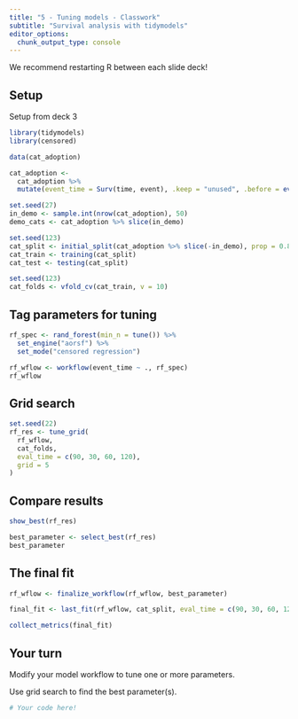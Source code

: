```yaml
---
title: "5 - Tuning models - Classwork"
subtitle: "Survival analysis with tidymodels"
editor_options: 
  chunk_output_type: console
---
```


We recommend restarting R between each slide deck!

## Setup

Setup from deck 3

```r
library(tidymodels)
library(censored)

data(cat_adoption)

cat_adoption <- 
  cat_adoption %>% 
  mutate(event_time = Surv(time, event), .keep = "unused", .before = everything()) 

set.seed(27)
in_demo <- sample.int(nrow(cat_adoption), 50)
demo_cats <- cat_adoption %>% slice(in_demo)

set.seed(123)
cat_split <- initial_split(cat_adoption %>% slice(-in_demo), prop = 0.8)
cat_train <- training(cat_split)
cat_test <- testing(cat_split)

set.seed(123)
cat_folds <- vfold_cv(cat_train, v = 10)
```

## Tag parameters for tuning

```r
rf_spec <- rand_forest(min_n = tune()) %>% 
  set_engine("aorsf") %>% 
  set_mode("censored regression")

rf_wflow <- workflow(event_time ~ ., rf_spec)
rf_wflow
```

## Grid search

```r
set.seed(22)
rf_res <- tune_grid(
  rf_wflow,
  cat_folds,
  eval_time = c(90, 30, 60, 120),
  grid = 5
)
```

## Compare results

```r
show_best(rf_res)

best_parameter <- select_best(rf_res)
best_parameter
```

## The final fit

```r
rf_wflow <- finalize_workflow(rf_wflow, best_parameter)

final_fit <- last_fit(rf_wflow, cat_split, eval_time = c(90, 30, 60, 120)) 

collect_metrics(final_fit)
```

## Your turn

Modify your model workflow to tune one or more parameters.

Use grid search to find the best parameter(s).

```r
# Your code here!

```
